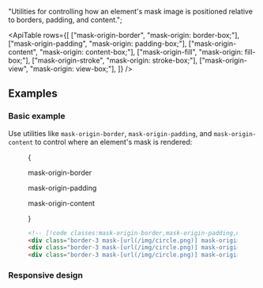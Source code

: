 
  "Utilities for controlling how an element's mask image is positioned relative to borders, padding, and content.";

<ApiTable
  rows={[
    ["mask-origin-border", "mask-origin: border-box;"],
    ["mask-origin-padding", "mask-origin: padding-box;"],
    ["mask-origin-content", "mask-origin: content-box;"],
    ["mask-origin-fill", "mask-origin: fill-box;"],
    ["mask-origin-stroke", "mask-origin: stroke-box;"],
    ["mask-origin-view", "mask-origin: view-box;"],
  ]}
/>

## Examples

### Basic example

Use utilities like `mask-origin-border`, `mask-origin-padding`, and `mask-origin-content` to control where an element's mask is rendered:

<Figure>

<Example>

{

<div className="flex flex-col gap-y-10 text-center font-mono text-sm font-medium text-gray-500 sm:flex-row sm:justify-between dark:text-gray-400">
  <div className="flex shrink-0 flex-col items-center">
    <p className="mb-3">mask-origin-border</p>
    <div className="relative size-24 rounded-lg border-3 border-dashed border-indigo-500/50 dark:border-indigo-400/75">
      <div className="absolute -inset-[3px] bg-[url(https://images.unsplash.com/photo-1554629947-334ff61d85dc?ixid=MnwxMjA3fDB8MHxwaG90by1wYWdlfHx8fGVufDB8fHx8&ixlib=rb-1.2.1&auto=format&fit=crop&w=1000&h=1000&q=80)] mask-radial-[50%_50%] mask-radial-from-100% bg-cover bg-center mask-no-repeat mask-origin-border p-1.5"></div>
    </div>
  </div>
  <div className="flex shrink-0 flex-col items-center">
    <p className="mb-3">mask-origin-padding</p>
    <div className="relative size-24 rounded-lg border-3 border-dashed border-indigo-500/50 dark:border-indigo-400/75">
      <div className="absolute -inset-[3px] rounded-lg border-3 bg-[url(https://images.unsplash.com/photo-1554629947-334ff61d85dc?ixid=MnwxMjA3fDB8MHxwaG90by1wYWdlfHx8fGVufDB8fHx8&ixlib=rb-1.2.1&auto=format&fit=crop&w=1000&h=1000&q=80)] mask-radial-[50%_50%] mask-radial-from-100% bg-cover bg-center mask-no-repeat mask-origin-padding p-1.5"></div>
    </div>
  </div>
  <div className="flex shrink-0 flex-col items-center">
    <p className="mb-3">mask-origin-content</p>
    <div className="relative size-24 rounded-lg border-3 border-dashed border-indigo-500/50 dark:border-indigo-400/75">
      <div className="absolute -inset-[3px] rounded-lg border-3 bg-[url(https://images.unsplash.com/photo-1554629947-334ff61d85dc?ixid=MnwxMjA3fDB8MHxwaG90by1wYWdlfHx8fGVufDB8fHx8&ixlib=rb-1.2.1&auto=format&fit=crop&w=1000&h=1000&q=80)] mask-radial-[50%_50%] mask-radial-from-100% bg-cover bg-center mask-no-repeat mask-origin-content p-1.5"></div>
    </div>
  </div>
</div>

}

</Example>

```html
<!-- [!code classes:mask-origin-border,mask-origin-padding,mask-origin-content] -->
<div class="border-3 mask-[url(/img/circle.png)] mask-origin-border p-1.5 ..."></div>
<div class="border-3 mask-[url(/img/circle.png)] mask-origin-padding p-1.5 ..."></div>
<div class="border-3 mask-[url(/img/circle.png)] mask-origin-content p-1.5 ..."></div>
```

</Figure>

### Responsive design

<ResponsiveDesign property="mask-origin" defaultClass="mask-origin-border" featuredClass="mask-origin-padding" />
